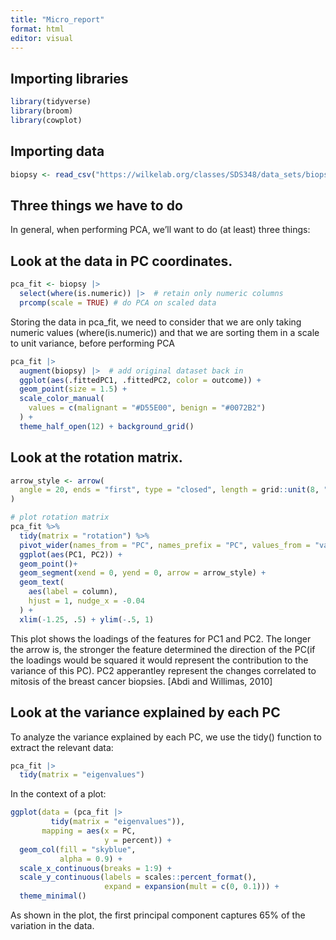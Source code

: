 ```yaml
---
title: "Micro_report"
format: html
editor: visual
---
```


## Importing libraries

```r
library(tidyverse)
library(broom)  
library(cowplot)

```

## Importing data

```r

biopsy <- read_csv("https://wilkelab.org/classes/SDS348/data_sets/biopsy.csv")
```

## Three things we have to do

In general, when performing PCA, we’ll want to do (at least) three things:

## Look at the data in PC coordinates.

```r
pca_fit <- biopsy |>  
  select(where(is.numeric)) |>  # retain only numeric columns
  prcomp(scale = TRUE) # do PCA on scaled data
```

Storing the data in pca_fit, we need to consider that we are only taking numeric values (where(is.numeric)) and that we are sorting them in a scale to unit variance, before performing PCA

```r

pca_fit |> 
  augment(biopsy) |>  # add original dataset back in
  ggplot(aes(.fittedPC1, .fittedPC2, color = outcome)) + 
  geom_point(size = 1.5) +
  scale_color_manual(
    values = c(malignant = "#D55E00", benign = "#0072B2")
  ) +
  theme_half_open(12) + background_grid()
```

## Look at the rotation matrix.

```r
arrow_style <- arrow(
  angle = 20, ends = "first", type = "closed", length = grid::unit(8, "pt")
)

# plot rotation matrix
pca_fit %>%
  tidy(matrix = "rotation") %>%
  pivot_wider(names_from = "PC", names_prefix = "PC", values_from = "value") %>%
  ggplot(aes(PC1, PC2)) +
  geom_point()+
  geom_segment(xend = 0, yend = 0, arrow = arrow_style) +
  geom_text(
    aes(label = column),
    hjust = 1, nudge_x = -0.04
  ) +
  xlim(-1.25, .5) + ylim(-.5, 1) 
```

This plot shows the loadings of the features for PC1 and PC2. The longer the arrow is, the stronger the feature determined the direction of the PC(if the loadings would be squared it would represent the contribution to the variance of this PC). PC2 apperantley represent the changes correlated to mitosis of the breast cancer biopsies. \[Abdi and Willimas, 2010\]

## Look at the variance explained by each PC

To analyze the variance explained by each PC, we use the tidy() function to extract the relevant data:

```r
pca_fit |> 
  tidy(matrix = "eigenvalues")
```

In the context of a plot:

```r
ggplot(data = (pca_fit |> 
         tidy(matrix = "eigenvalues")),
       mapping = aes(x = PC,
                     y = percent)) +
  geom_col(fill = "skyblue",
           alpha = 0.9) +
  scale_x_continuous(breaks = 1:9) +
  scale_y_continuous(labels = scales::percent_format(),
                     expand = expansion(mult = c(0, 0.1))) +
  theme_minimal()
```

As shown in the plot, the first principal component captures 65% of the variation in the data.
